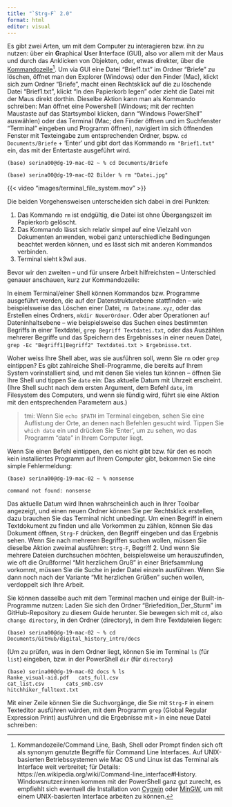 ```yaml
---
title: "`Strg-F` 2.0"
format: html
editor: visual
---
```


Es gibt zwei Arten, um mit dem Computer zu interagieren bzw. ihn zu nutzen: über ein **G**raphical **U**ser **I**nterface (GUI), also vor allem mit der Maus und durch das Anklicken von Objekten, oder, etwas direkter, über die [Kommandozeile](https://de.wikipedia.org/wiki/Kommandozeile)[^1]. Um via GUI eine Datei "Brief1.txt" im Ordner "Briefe" zu löschen, öffnet man den Explorer (Windows) oder den Finder (Mac), klickt sich zum Ordner "Briefe", macht einen Rechtsklick auf die zu löschende Datei "Brief1.txt", klickt "In den Papierkorb legen" oder zieht die Datei mit der Maus direkt dorthin. Dieselbe Aktion kann man als Kommando schreiben: Man öffnet eine Powershell (Windows; mit der rechten Maustaste auf das Startsymbol klicken, dann "Windows PowerShell" auswählen) oder das Terminal (Mac; den Finder öffnen und im Suchfenster "Terminal" eingeben und Programm öffnen), navigiert im sich öffnenden Fenster mit Texteingabe zum entsprechenden Ordner, bspw. `cd Documents/Briefe` + 'Enter' und gibt dort das Kommando `rm "Brief1.txt"` ein, das mit der Entertaste ausgeführt wird.

[^1]: Kommandozeile/Command Line, Bash, Shell oder Prompt finden sich oft als synonym genutzte Begriffe für Command Line Interfaces. Auf UNIX-basierten Betriebssystemen wie Mac OS und Linux ist das Terminal als Interface weit verbreitet; für Details: https://en.wikipedia.org/wiki/Command-line_interface#History. Windowsnutzer:innen kommen mit der PowerShell ganz gut zurecht, es empfiehlt sich eventuell die Installation von [Cygwin](https://en.wikipedia.org/wiki/Cygwin) oder [MinGW](https://en.wikipedia.org/wiki/MinGW), um mit einem UNIX-basierten Interface arbeiten zu können.

`(base) serina00@dg-19-mac-02 ~ % cd Documents/Briefe`

`(base) serina00@dg-19-mac-02 Bilder % rm "Datei.jpg"`

{{< video "images/terminal_file_system.mov" >}}

Die beiden Vorgehensweisen unterscheiden sich dabei in drei Punkten:

1.  Das Kommando `rm` ist endgültig, die Datei ist ohne Übergangszeit im Papierkorb gelöscht.
2.  Das Kommando lässt sich relativ simpel auf eine Vielzahl von Dokumenten anwenden, wobei ganz unterschiedliche Bedingungen beachtet werden können, und es lässt sich mit anderen Kommandos verbinden.
3.  Terminal sieht k3wl aus.

Bevor wir den zweiten -- und für unsere Arbeit hilfreichsten -- Unterschied genauer anschauen, kurz zur Kommandozeile:

In einem Terminal/einer Shell können Kommandos bzw. Programme ausgeführt werden, die auf der Datenstrukturebene stattfinden -- wie beispielsweise das Löschen einer Datei, `rm Dateiname.xyz`, oder das Erstellen eines Ordners, `mkdir NeuerOrdner`. Oder aber Operationen auf Dateninhaltsebene -- wie beispielsweise das Suchen eines bestimmten Begriffs in einer Textdatei, `grep Begriff Textdatei.txt`, oder das Auszählen mehrerer Begriffe und das Speichern des Ergebnisses in einer neuen Datei, `grep -Ec "Begriff1|Begriff2" Textdatei.txt > Ergebnisse.txt`.

Woher weiss Ihre Shell aber, was sie ausführen soll, wenn Sie `rm` oder `grep` eintippen? Es gibt zahlreiche Shell-Programme, die bereits auf Ihrem System vorinstalliert sind, und mit denen Sie vieles tun können -- öffnen Sie Ihre Shell und tippen Sie `date` ein: Das aktuelle Datum mit Uhrzeit erscheint. (Ihre Shell sucht nach dem ersten Argument, dem Befehl `date`, im Filesystem des Computers, und wenn sie fündig wird, führt sie eine Aktion mit den entsprechenden Parametern aus.)

> tmi: Wenn Sie `echo $PATH` im Terminal eingeben, sehen Sie eine Auflistung der Orte, an denen nach Befehlen gesucht wird. Tippen Sie `which date` ein und drücken Sie 'Enter', um zu sehen, wo das Programm "date" in Ihrem Computer liegt.

Wenn Sie einen Befehl eintippen, den es nicht gibt bzw. für den es noch kein installiertes Programm auf Ihrem Computer gibt, bekommen Sie eine simple Fehlermeldung:

`(base) serina00@dg-19-mac-02 ~ % nonsense`

`command not found: nonsense`

Das aktuelle Datum wird Ihnen wahrscheinlich auch in Ihrer Toolbar angezeigt, und einen neuen Ordner können Sie per Rechtsklick erstellen, dazu brauchen Sie das Terminal nicht unbedingt. Um einen Begriff in einem Textdokument zu finden und alle Vorkommen zu zählen, können Sie das Dokument öffnen, `Strg-F` drücken, den Begriff eingeben und das Ergebnis sehen. Wenn Sie nach mehreren Begriffen suchen wollen, müssen Sie dieselbe Aktion zweimal ausführen: `Strg-F`, Begriff 2.
Und wenn Sie mehrere Dateien durchsuchen möchten, beispielsweise um herauszufinden, wie oft die Grußformel "Mit herzlichem Gruß" in einer Briefsammlung vorkommt, müssen Sie die Suche in jeder Datei einzeln ausführen.
Wenn Sie dann noch nach der Variante "Mit herzlichen Grüßen" suchen wollen, verdoppelt sich Ihre Arbeit.


Sie können dasselbe auch mit dem Terminal machen und einige der Built-in-Programme nutzen: 
Laden Sie sich den Ordner "Briefedition_Der_Sturm" im GitHub-Repository zu diesem Guide herunter. 
Sie bewegen sich mit `cd`, also `change directory`, in den Ordner (directory), in dem Ihre Textdateien liegen:

`(base) serina00@dg-19-mac-02 ~ % cd Documents/GitHub/digital_history_intro/docs`

(Um zu prüfen, was in dem Ordner liegt, können Sie im Terminal `ls` (für `list`) eingeben, bzw. in der PowerShell `dir` (für `directory`)

`(base) serina00@dg-19-mac-02 docs % ls`\
`Ranke_visual-aid.pdf	cats_full.csv`\
`cat_list.csv		cats_smb.csv`\
`hitchhiker_fulltext.txt`

Mit einer Zeile können Sie die Suchvorgänge, die Sie mit `Strg-F` in einem Texteditor ausführen würden, mit dem Programm `grep` (Global Regular Expression Print) ausführen und die Ergebnisse mit `>` in eine neue Datei schreiben:

